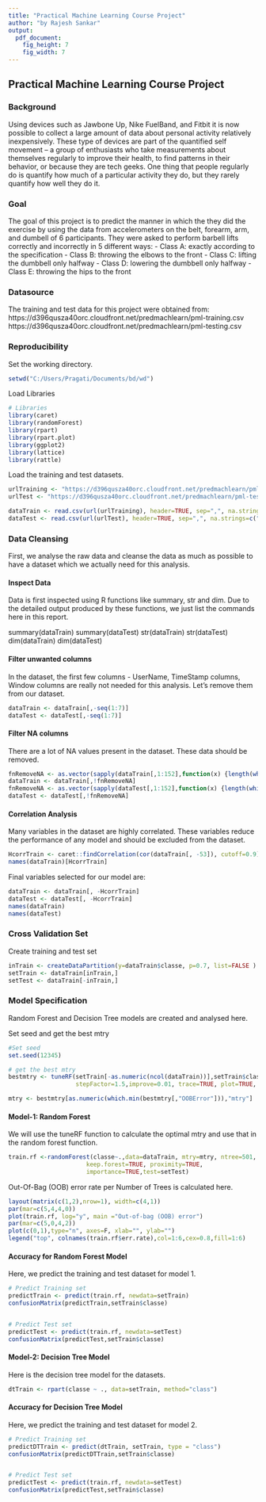 ```yaml
---
title: "Practical Machine Learning Course Project"
author: "by Rajesh Sankar"
output:
  pdf_document:
    fig_height: 7
    fig_width: 7
---
```


## Practical Machine Learning Course Project

### Background
Using devices such as Jawbone Up, Nike FuelBand, and Fitbit it is now possible to collect a large amount of data about personal activity relatively inexpensively. These type of devices are part of the quantified self movement – a group of enthusiasts who take measurements about themselves regularly to improve their health, to find patterns in their behavior, or because they are tech geeks. One thing that people regularly do is quantify how much of a particular activity they do, but they rarely quantify how well they do it.

### Goal
The goal of this project is to predict the manner in which the they did the exercise by using the data from accelerometers on the belt, forearm, arm, and dumbell of 6 participants. They were asked to perform barbell lifts correctly and incorrectly in 5 different ways:
- Class A: exactly according to the specification
- Class B: throwing the elbows to the front
- Class C: lifting the dumbbell only halfway
- Class D: lowering the dumbbell only halfway
- Class E: throwing the hips to the front

### Datasource
The training and test data for this project were obtained from:
https://d396qusza40orc.cloudfront.net/predmachlearn/pml-training.csv
https://d396qusza40orc.cloudfront.net/predmachlearn/pml-testing.csv

### Reproducibility
Set the working directory.
```r
setwd("C:/Users/Pragati/Documents/bd/wd")
```

Load Libraries
```r
# Libraries
library(caret)
library(randomForest)
library(rpart)
library(rpart.plot)
library(ggplot2)
library(lattice)
library(rattle)
``` 

Load the training and test datasets.
```r
urlTraining <- "https://d396qusza40orc.cloudfront.net/predmachlearn/pml-training.csv"
urlTest <- "https://d396qusza40orc.cloudfront.net/predmachlearn/pml-testing.csv"

dataTrain <- read.csv(url(urlTraining), header=TRUE, sep=",", na.strings=c("NA","#DIV/0!",""))
dataTest <- read.csv(url(urlTest), header=TRUE, sep=",", na.strings=c("NA","#DIV/0!",""))
```

### Data Cleansing
First, we analyse the raw data and cleanse the data as much as possible to have a dataset which we actually need for this analysis.

#### Inspect Data
Data is first inspected using R functions like summary, str and dim. Due to the detailed output produced by these functions, we just list the commands here in this report.

summary(dataTrain)
summary(dataTest)
str(dataTrain)
str(dataTest)
dim(dataTrain)
dim(dataTest)

#### Filter unwanted columns
In the dataset, the first few columns - UserName, TimeStamp columns, Window columns are really not needed for this analysis. Let's remove them from our dataset.

```r
dataTrain <- dataTrain[,-seq(1:7)]
dataTest <- dataTest[,-seq(1:7)]
```

#### Filter NA columns
There are a lot of NA values present in the dataset. These data should be removed.

```r
fnRemoveNA <- as.vector(sapply(dataTrain[,1:152],function(x) {length(which(is.na(x)))!=0}))
dataTrain <- dataTrain[,!fnRemoveNA]
fnRemoveNA <- as.vector(sapply(dataTest[,1:152],function(x) {length(which(is.na(x)))!=0}))
dataTest <- dataTest[,!fnRemoveNA]
```

#### Correlation Analysis
Many variables in the dataset are highly correlated. These variables reduce the performance of any model and should be excluded from the dataset.

```r
HcorrTrain <- caret::findCorrelation(cor(dataTrain[, -53]), cutoff=0.9)
names(dataTrain)[HcorrTrain]
```

Final variables selected for our model are:
```r
dataTrain <- dataTrain[, -HcorrTrain]
dataTest <- dataTest[, -HcorrTrain]
names(dataTrain)
names(dataTest)
```

### Cross Validation Set
Create training and test set

```r
inTrain <- createDataPartition(y=dataTrain$classe, p=0.7, list=FALSE )
setTrain <- dataTrain[inTrain,]
setTest <- dataTrain[-inTrain,]
```

### Model Specification
Random Forest and Decision Tree models are created and analysed here.

Set seed and get the best mtry
```r
#Set seed
set.seed(12345)

# get the best mtry
bestmtry <- tuneRF(setTrain[-as.numeric(ncol(dataTrain))],setTrain$classe, ntreeTry=100, 
                   stepFactor=1.5,improve=0.01, trace=TRUE, plot=TRUE, dobest=FALSE)

mtry <- bestmtry[as.numeric(which.min(bestmtry[,"OOBError"])),"mtry"]				   
```

#### Model-1: Random Forest
We will use the tuneRF function to calculate the optimal mtry and use that in the random forest function.

```r
train.rf <-randomForest(classe~.,data=dataTrain, mtry=mtry, ntree=501, 
                      keep.forest=TRUE, proximity=TRUE, 
                      importance=TRUE,test=setTest)
```

Out-Of-Bag (OOB) error rate per Number of Trees is calculated here.
```r
layout(matrix(c(1,2),nrow=1), width=c(4,1)) 
par(mar=c(5,4,4,0)) 
plot(train.rf, log="y", main ="Out-of-bag (OOB) error")
par(mar=c(5,0,4,2)) 
plot(c(0,1),type="n", axes=F, xlab="", ylab="")
legend("top", colnames(train.rf$err.rate),col=1:6,cex=0.8,fill=1:6)
```

#### Accuracy for Random Forest Model
Here, we predict the training and test dataset for model 1.

```r
# Predict Training set
predictTrain <- predict(train.rf, newdata=setTrain)
confusionMatrix(predictTrain,setTrain$classe)


# Predict Test set
predictTest <- predict(train.rf, newdata=setTest)
confusionMatrix(predictTest,setTrain$classe)
```

#### Model-2: Decision Tree Model
Here is the decision tree model for the datasets.

```r
dtTrain <- rpart(classe ~ ., data=setTrain, method="class")
```

#### Accuracy for Decision Tree Model
Here, we predict the training and test dataset for model 2.

```r
# Predict Training set
predictDTTrain <- predict(dtTrain, setTrain, type = "class")
confusionMatrix(predictDTTrain,setTrain$classe)


# Predict Test set
predictTest <- predict(train.rf, newdata=setTest)
confusionMatrix(predictTest,setTrain$classe)
```
